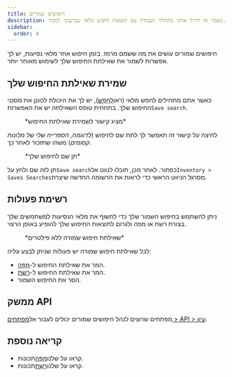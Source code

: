 ```yaml
---
title: חיפושים שמורים
description: מאמר זה ידריך אותך בתהליך העבודה עם תוצאות חיפוש מלאי שברצונך למכור.
sidebar:
  order: 4
---
```


חיפושים שמורים עושים את מה ששמם מרמז. בזמן חיפוש אחר מלאי נסיעות, יש לך אפשרות לשמור את שאילתת החיפוש שלך לשימוש מאוחר יותר.

## שמירת שאילתת החיפוש שלך

כאשר אתם מתחילים לחפש מלאי (ראו[לְחַפֵּשׂ](/studio/search)), יש לך את היכולת לכוונן את מסנני החיפוש שלך. בתחתית טופס השאילתה יש את האפשרות`Save search`.

<figure>
  <CloudinaryImage width="350" height="329" resize="scale" quality="best" alt="שמירת חיפוש" src="academy/save-search" errorImage="noimage_opaque_nyrtl0.png" />

  <figcaption>*מציג קישור לשמירת שאילתת החיפוש*</figcaption>
</figure>


לחיצה על קישור זה תאפשר לך לתת שם לחיפוש (*לדוגמה, הספרייה שלי של מלונות קסומים*) משהו שתזכור לאחר כך.

<figure>
  <CloudinaryImage width="350" height="329" resize="scale" quality="best" alt="תן שם לחיפוש שלך" src="academy/name-save-search" errorImage="noimage_opaque_nyrtl0.png" />

  <figcaption>*תן שם לחיפוש שלך*</figcaption>
</figure>


תן לזה שם ולחץ על`Save search`כפתור. לאחר מכן, תוכלו לנווט אל`Inventory > Saves Searches`מסרגל הניווט הראשי כדי לראות את הרשומה החדשה שיצרת.

## רשימת פעולות

ניתן להשתמש בחיפוש השמור שלך כדי לחשוף את מלאי הנסיעות למשתמשים שלך בצורת רשת או מפה ולגרום לתוצאות החיפוש שלך להופיע באופן הרצוי.

<figure>
  <CloudinaryImage width="700" height="939" resize="scale" quality="best" alt="פעולות חיפוש שנשמרו" src="academy/saved-search-actions" errorImage="noimage_opaque_nyrtl0.png" />

  <figcaption>*שאילתת חיפוש שמורה ללא פילטרים*</figcaption>
</figure>


לכל שאילתת חיפוש שמורה יש פעולות שניתן לבצע עליה:

* המר את שאילתת החיפוש ל-[מַפָּה](/studio/maps).
* המר את שאילתת החיפוש ל-[רֶשֶׁת](/studio/grids).
* הסר את החיפוש השמור.

## ממשק API

מפתחים שרוצים לנהל חיפושים שמורים יכולים לעבור אל[מפתחים > API > עיון](/developers/apis/#browse-api).

## קריאה נוספת

* קראו על שלנו[מַפָּה](/studio/maps)תכונות.
* קראו על שלנו[רֶשֶׁת](/studio/grids)תכונות.

